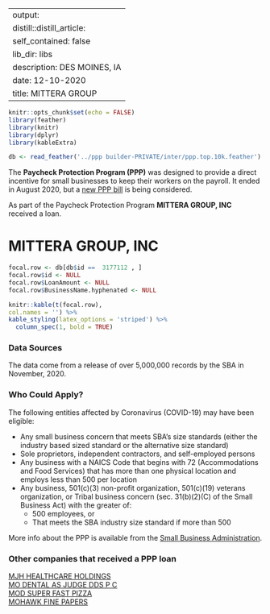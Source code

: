 
---
output:
  distill::distill_article:
    self_contained: false
    lib_dir: libs
description: DES MOINES, IA 
date: 12-10-2020
title: MITTERA GROUP 
---




```r
knitr::opts_chunk$set(echo = FALSE)
library(feather)
library(knitr)
library(dplyr)
library(kableExtra)

db <- read_feather('../ppp builder-PRIVATE/inter/ppp.top.10k.feather')

```



The **Paycheck Protection Program (PPP)** was designed to provide a direct incentive for small businesses to keep their workers on the payroll. It ended in August 2020, but a [new PPP bill](https://thehill.com/policy/finance/529092-bipartisan-support-for-new-ppp-loans-gains-momentum-in-congress) is being considered.

As part of the Paycheck Protection Program **MITTERA GROUP, INC** received a loan.


# MITTERA GROUP, INC 

```r
focal.row <- db[db$id ==  3177112 , ]
focal.row$id <- NULL
focal.row$LoanAmount <- NULL
focal.row$BusinessName.hyphenated <- NULL

knitr::kable(t(focal.row), 
col.names = '') %>%
kable_styling(latex_options = 'striped') %>%
  column_spec(1, bold = TRUE)


```

### Data Sources

The data come from a release of over 5,000,000 records by the SBA in November, 2020.


### Who Could Apply?

The following entities affected by Coronavirus (COVID-19) may have been eligible:

+ Any small business concern that meets SBA’s size standards (either the industry based sized standard or the alternative size standard)
+ Sole proprietors, independent contractors, and self-employed persons
+ Any business with a NAICS Code that begins with 72 (Accommodations and Food Services) that has more than one physical location and employs less than 500 per location
+ Any business, 501(c)(3) non-profit organization, 501(c)(19) veterans organization, or Tribal business concern (sec. 31(b)(2)(C) of the Small Business Act) with the greater of:
  + 500 employees, or 
  + That meets the SBA industry size standard if more than 500


More info about the PPP is available from the [Small Business Administration](https://www.sba.gov/funding-programs/loans/coronavirus-relief-options/paycheck-protection-program).

 
### Other companies that received a PPP loan 
   
 [MJH HEALTHCARE HOLDINGS](/Paycheck-Protection-Program/3179789-MJH-HEALTHCARE-HOLDINGS) <br> [MO DENTAL AS JUDGE DDS P C](/Paycheck-Protection-Program/3186978-MO-DENTAL-AS-JUDGE-DDS-P-C) <br> [MOD SUPER FAST PIZZA](/Paycheck-Protection-Program/3190094-MOD-SUPER-FAST-PIZZA) <br> [MOHAWK FINE PAPERS](/Paycheck-Protection-Program/3196396-MOHAWK-FINE-PAPERS) <br>
